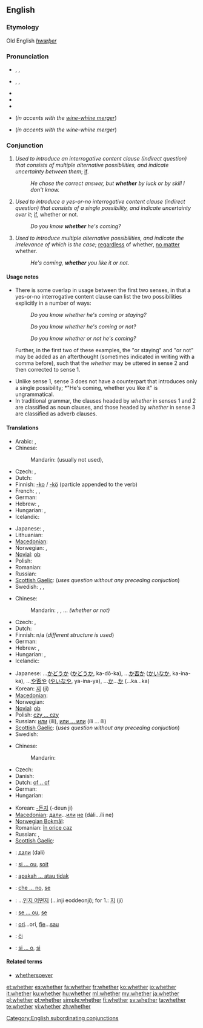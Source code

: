 ==English==

{{rank|during|several|either|338|whether|city|held|help}}

===Etymology===
Old English ''[[hwæþer]]''

===Pronunciation===
* {{enPR|wĕ'<i>th</i>ə(r)}}, {{IPA|/ˈwɛðə(r)/}}, {{SAMPA|/"wED@(r)/}}
* {{enPR|hwĕ'<i>th</i>ə(r)}}, {{IPA|/ˈʍɛðə(r)/}}, {{SAMPA|/"WED@(r)/}}
* {{audio|en-us-whether.ogg|Audio (US)}}
* {{rhymes|ɛðə(r)}}
* {{hyphenation|wheth|er}}
* {{homophones|weather}} (''in accents with the [[wine-whine merger]]'')
* {{homophones|wether}} (''in accents with the wine-whine merger'')

===Conjunction===
{{en-conj}}

# ''Used to introduce an interrogative content clause (indirect question) that consists of multiple alternative possibilities, and indicate uncertainty between them''; [[if]].
#: ''He chose the correct answer, but '''whether''' by luck or by skill I don't know.''
# ''Used to introduce a yes-or-no interrogative content clause (indirect question) that consists of a single possibility, and indicate uncertainty over it''; [[if]], whether or not.
#: ''Do you know '''whether''' he's coming?''
# ''Used to introduce multiple alternative possibilities, and indicate the irrelevance of which is the case''; [[regardless]] of whether, [[no matter]] whether.
#: ''He's coming, '''whether''' you like it or not.''

====Usage notes====
* There is some overlap in usage between the first two senses, in that a yes-or-no interrogative content clause can list the two possibilities explicitly in a number of ways: <dl><dd>''Do you know whether he's coming or staying?''</dd><dd>''Do you know whether he's coming or not?''</dd><dd>''Do you know whether or not he's coming?''</dd></dl> Further, in the first two of these examples, the "or staying" and "or not" may be added as an afterthought (sometimes indicated in writing with a comma before), such that the ''whether'' may be uttered in sense 2 and then corrected to sense 1.
* Unlike sense 1, sense 3 does not have a counterpart that introduces only a single possibility; *"He's coming, whether you like it" is ungrammatical.
* In traditional grammar, the clauses headed by ''whether'' in senses 1 and 2 are classified as noun clauses, and those headed by ''whether'' in sense 3 are classified as adverb clauses.

====Translations====
{{trans-top|if (in indirect questions)}}
* Arabic: {{t|ar|إذا|tr='ídhaa}}, {{t|ar|سواء|tr=sawaa'}}
* Chinese:
*: Mandarin: (usually not used), {{t|cmn|是否|tr=shì-fǒu|sc=Hani}}
* Czech: {{t+|cs|zda}}, {{t-|cs|zdali}}
* Dutch: {{t+|nl|of}}
* Finnish: [[-ko]] / [[-kö]] (particle appended to the verb)
* French: {{t+|fr|si}},  {{t+|fr|que}},  {{t+|fr|soit}}
* German: {{t+|de|ob}}
* Hebrew: {{t|he|האם|tr=ha`ím}}, {{t+|he|אם|tr=ím}}
* Hungarian: {{t-|hu|-e}},  {{t+|hu|vajon}}
* Icelandic: {{t+|is|hvort}}
{{trans-mid}}
* Japanese: {{t|ja|かどうか|tr=...ka dō ka}},  {{t+|ja|か|tr=ka}}
* Lithuanian: {{t+|lt|ar|xs=Lithuanian}}
* [[Macedonian]]: {{t-|mk|дали|tr=dáli}}
* Norwegian: {{t|no|om}}, {{t|no|hvorvidt}}
* [[Novial]]: [[ob]]
* Polish: {{t+|pl|czy}}
* Romanian: {{t+|ro|dacă}}
* Russian: {{t+|ru|ли|tr=li}}
* [[Scottish Gaelic]]: (''uses question without any preceding conjuction'')
* Swedish: {{t+|sv|om}}, {{t|sv|ifall}}, {{t+|sv|huruvida}}
{{trans-bottom}}

{{trans-top|if, either}}
* Chinese:
*: Mandarin: {{t-|cmn|還是|sc=Hani}}, {{t-|cmn|还是|tr=háishi|sc=Hani}}, ...{{t-|cmn|不|tr=...bù...|sc=Hani}} ''(whether or not)''
* Czech: {{t+|cs|zda}}, {{t-|cs|zdali}}
* Dutch: {{t+|nl|of}}
* Finnish: n/a (''different structure is used'')
* German: {{t+|de|ob}}
* Hebrew: {{t|he|באם|tr=be`ím}}, {{t+|he|אם|tr=ím}}
* Hungarian: {{t-|hu|-e}},  {{t+|hu|vajon}}
* Icelandic: {{t+|is|hvort}}
{{trans-mid}}
* Japanese: ...[[かどうか]] ([[かどうか]], ka-dō-ka), ...[[か否か]] ([[かいなか]], ka-ina-ka), ...[[や否や]] ([[やいなや]], ya-ina-ya), ...[[か]]...[[か]] (...ka...ka)
* Korean: [[지]] (ji)
* [[Macedonian]]: {{t-|mk|дали|tr=dáli}}
* Norwegian: {{t+|no|enten}}
* [[Novial]]: [[ob]]
* Polish: [[czy ... czy]]
* Russian: [[или]] (íli), [[или ... или]] (íli ... íli)
* [[Scottish Gaelic]]: (''uses question without any preceding conjuction'')
* Swedish: {{t+|sv|om}}
{{trans-bottom}}

{{trans-top|whether or not}}
<!--this should be moved to "whether or not" if it ever gets created.-->
* Chinese:
*: Mandarin: {{t|cmn|是否|tr=shì-fǒu|sc=Hani}}
* Czech: {{t+|cs|ať}}
* Danish: {{t+|da|om}}
* Dutch: [[of .. of]]
* German: {{t+|de|ob}}
* Hungarian: {{t+|hu|akár}}
{{trans-mid}}
* Korean: [[-든지]] (-deun ji)
* [[Macedonian]]: [[дали]]...[[или]] [[не]] (dáli...íli ne)
* [[Norwegian Bokmål]]: {{tø|nb|enten}}
* Romanian: [[în orice caz]]
* Russian: {{t+|ru|ли|tr=li}},  {{t+|ru|или|tr=íli}}
* [[Scottish Gaelic]]: {{t-|gd|co-dhiù|xs=Scottish Gaelic}}
{{trans-bottom}}

{{checktrans-top}}
* {{ttbc|Bulgarian}}: [[дали]] (dali)
* {{ttbc|French}}: [[si ... ou]], [[soit]]
* {{ttbc|Indonesian}}: [[apakah ... atau tidak]]
* {{ttbc|Italian}}: [[che ... no]], [[se#Italian|se]]
{{trans-mid}}
* {{ttbc|Korean}}: ...[[인지 어떤지]] (...inji eoddeonji); for 1.: [[지]] (ji)
* {{ttbc|Portuguese}}: [[se ... ou]], [[se#Portuguese|se]]
* {{ttbc|Romanian}}: [[ori]]...ori, [[fie]]...[[sau]]
* {{ttbc|Slovak}}: [[či]]
* {{ttbc|Spanish}}: [[si ... o]], [[si#Spanish|si]]
{{trans-bottom}}

====Related terms====
* [[whethersoever]]

[[Category:English subordinating conjunctions]]

[[et:whether]]
[[es:whether]]
[[fa:whether]]
[[fr:whether]]
[[ko:whether]]
[[io:whether]]
[[it:whether]]
[[ku:whether]]
[[hu:whether]]
[[ml:whether]]
[[my:whether]]
[[ja:whether]]
[[pl:whether]]
[[pt:whether]]
[[simple:whether]]
[[fi:whether]]
[[sv:whether]]
[[ta:whether]]
[[te:whether]]
[[vi:whether]]
[[zh:whether]]